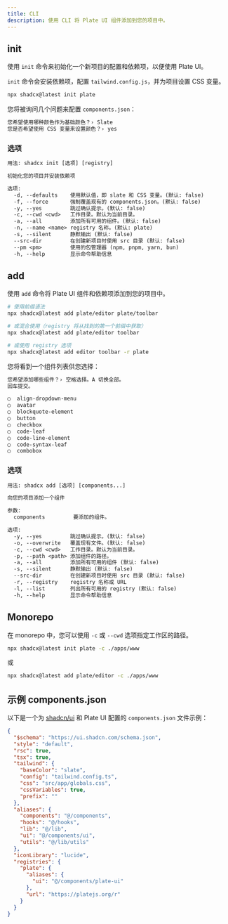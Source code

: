 ```yaml
---
title: CLI
description: 使用 CLI 将 Plate UI 组件添加到您的项目中。
---
```


## init

使用 `init` 命令来初始化一个新项目的配置和依赖项，以便使用 Plate UI。

`init` 命令会安装依赖项，配置 `tailwind.config.js`，并为项目设置 CSS 变量。

```bash
npx shadcx@latest init plate
```

您将被询问几个问题来配置 `components.json`：

```txt showLineNumbers
您希望使用哪种颜色作为基础颜色？› Slate
您是否希望使用 CSS 变量来设置颜色？› yes
```

### 选项

```txt
用法: shadcx init [选项] [registry]

初始化您的项目并安装依赖项

选项:
  -d, --defaults    使用默认值，即 slate 和 CSS 变量。(默认: false)
  -f, --force       强制覆盖现有的 components.json。(默认: false)
  -y, --yes         跳过确认提示。(默认: false)
  -c, --cwd <cwd>   工作目录。默认为当前目录。
  -a, --all         添加所有可用的组件。(默认: false)
  -n, --name <name> registry 名称。(默认: plate)
  -s, --silent      静默输出 (默认: false)
  --src-dir         在创建新项目时使用 src 目录 (默认: false)
  --pm <pm>         使用的包管理器 (npm, pnpm, yarn, bun)
  -h, --help        显示命令帮助信息
```

## add

使用 `add` 命令将 Plate UI 组件和依赖项添加到您的项目中。

```bash
# 使用前缀语法
npx shadcx@latest add plate/editor plate/toolbar

# 或混合使用（registry 将从找到的第一个前缀中获取）
npx shadcx@latest add plate/editor toolbar

# 或使用 registry 选项
npx shadcx@latest add editor toolbar -r plate
```

您将看到一个组件列表供您选择：

```txt
您希望添加哪些组件？› 空格选择。A 切换全部。
回车提交。

◯  align-dropdown-menu
◯  avatar
◯  blockquote-element
◯  button
◯  checkbox
◯  code-leaf
◯  code-line-element
◯  code-syntax-leaf
◯  combobox
```

### 选项

```txt
用法: shadcx add [选项] [components...]

向您的项目添加一个组件

参数:
  components         要添加的组件。

选项:
  -y, --yes         跳过确认提示。(默认: false)
  -o, --overwrite   覆盖现有文件。(默认: false)
  -c, --cwd <cwd>   工作目录。默认为当前目录。
  -p, --path <path> 添加组件的路径。
  -a, --all         添加所有可用的组件 (默认: false)
  -s, --silent      静默输出 (默认: false)
  --src-dir         在创建新项目时使用 src 目录 (默认: false)
  -r, --registry    registry 名称或 URL
  -l, --list        列出所有可用的 registry (默认: false)
  -h, --help        显示命令帮助信息
```

## Monorepo

在 monorepo 中，您可以使用 `-c` 或 `--cwd` 选项指定工作区的路径。

```bash
npx shadcx@latest init plate -c ./apps/www
```

或

```bash
npx shadcx@latest add plate/editor -c ./apps/www
```

## 示例 components.json

以下是一个为 [shadcn/ui](https://ui.shadcn.com/) 和 Plate UI 配置的 `components.json` 文件示例：

```json
{
  "$schema": "https://ui.shadcn.com/schema.json",
  "style": "default",
  "rsc": true,
  "tsx": true,
  "tailwind": {
    "baseColor": "slate",
    "config": "tailwind.config.ts",
    "css": "src/app/globals.css",
    "cssVariables": true,
    "prefix": ""
  },
  "aliases": {
    "components": "@/components",
    "hooks": "@/hooks",
    "lib": "@/lib",
    "ui": "@/components/ui",
    "utils": "@/lib/utils"
  },
  "iconLibrary": "lucide",
  "registries": {
    "plate": {
      "aliases": {
        "ui": "@/components/plate-ui"
      },
      "url": "https://platejs.org/r"
    }
  }
}
```